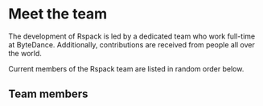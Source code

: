 
# Meet the team

The development of Rspack is led by a dedicated team who work full-time at ByteDance. Additionally, contributions are received from people all over the world.

Current members of the Rspack team are listed in random order below.

## Team members

<RandomMemberList />
